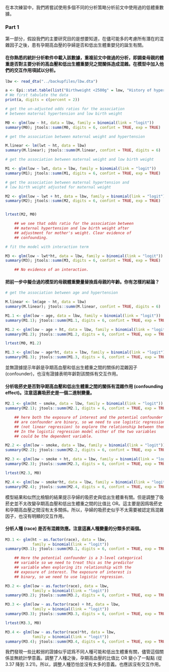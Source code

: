 在本次練習中，我們將嘗試使用多個不同的分析策略分析前文中使用過的低體重數據。

### Part 1

第一部分，假設我們的主要研究目的是想要知道，在儘可能多的考慮所有潛在的混雜因子之後，患有孕期高血壓的孕婦是否和低出生體重嬰兒的誕生有關。

#### 在你熟悉的統計分析軟件中載入該數據，重複前文中做過的分析，即調查母親的體重是否對主要分析的高血壓和低出生體重嬰兒之間關係造成混雜。在模型中加入他們的交互作用項試以分析。

```r
lbw <- read_dta("../backupfiles/lbw.dta")

a <- Epi::stat.table(list("Birthweight <2500g" = low, "History of hypertension"=ht), list(count(),percent(low)), data = lbw, margins = TRUE)
# We first tabulate the data
print(a, digits = c(percent = 2))

# get the un-adjusted odds ratios for the association
# between maternal hypertension and low birth weight

M0 <- glm(low ~ ht, data = lbw, family = binomial(link = "logit"))
summary(M0); jtools::summ(M0, digits = 6, confint = TRUE, exp = TRUE)

# get the association between maternal weight and hypertension

M.linear <- lm(lwt ~ ht, data = lbw)
summary(M.linear); jtools::summ(M.linear, confint = TRUE, digits = 6)

# get the association between maternal weight and low birth weight

M1 <- glm(low ~ lwt, data = lbw, family = binomial(link = "logit"))
summary(M1); jtools::summ(M1, digits = 6, confint = TRUE, exp = TRUE)

# get the association between maternal hypertension and 
# low birth weight adjusted for maternal weight

M2 <- glm(low ~ lwt + ht, data = lbw, family = binomial(link = "logit"))
summary(M2); jtools::summ(M2, digits = 6, confint = TRUE, exp = TRUE)


lrtest(M2, M0)

    ## we see that odds ratio for the association between
    ## maternal hypertension and low birth weight after 
    ## adjustment for mother's weight. Clear evidence of 
    ## confounding. 

# fit the model with interaction term

M3 <- glm(low ~ lwt*ht, data = lbw, family = binomial(link = "logit"))
summary(M3); jtools::summ(M3, digits = 6, confint = TRUE, exp = TRUE)

    ## No evidence of an interaction. 
```

#### 把前一步中擬合過的模型的母親體重變量替換爲母親的年齡。你有怎樣的結論？

```r

# get the association between age and hypertension

M.linear <- lm(age ~ ht, data = lbw)
summary(M.linear); jtools::summ(M.linear, confint = TRUE, digits = 6)

M1.1 <- glm(low ~ age, data = lbw, family = binomial(link = "logit"))
summary(M1.1); jtools::summ(M1.1, digits = 6, confint = TRUE, exp = TRUE)

M1.2 <- glm(low ~ age + ht, data = lbw, family = binomial(link = "logit"))
summary(M1.2); jtools::summ(M1.2, digits = 6, confint = TRUE, exp = TRUE)

lrtest(M0, M1.2)

M1.3 <- glm(low ~ age*ht, data = lbw, family = binomial(link = "logit"))
summary(M1.3); jtools::summ(M1.3, digits = 6, confint = TRUE, exp = TRUE)

```

並無證據提示年齡是孕期高血壓和低出生體重之間的關係的混雜因子
(confounder)，也沒有證據表明年齡對該關係有交互作用。

#### 分析吸菸史是否對孕期高血壓和低出生體重之間的關係有混雜作用 (confounding effect)。注意這裏吸菸史是一個二進制變量。

```r
M2.1 <- glm(ht ~ smoke, data = lbw, family = binomial(link = "logit"))
summary(M2.1); jtools::summ(M2.1, digits = 6, confint = TRUE, exp = TRUE)

    ## here both the exposure of interest and the potential confounder
    ## are confounder are binary, so we need to use logistic regression
    ## (not linear regression) to explore the relationship between them.
    ## In the logistic regression model either of the two variables 
    ## could be the dependent variable.

M2.2 <- glm(low ~ smoke, data = lbw, family = binomial(link = "logit"))
summary(M2.2); jtools::summ(M2.2, digits = 6, confint = TRUE, exp = TRUE)

M2.3 <- glm(low ~ smoke + ht, data = lbw, family = binomial(link = "logit"))
summary(M2.3); jtools::summ(M2.3, digits = 6, confint = TRUE, exp = TRUE)

lrtest(M2.3, M0)

M2.4 <- glm(low ~ smoke*ht, data = lbw, family = binomial(link = "logit"))
summary(M2.4); jtools::summ(M2.4, digits = 6, confint = TRUE, exp = TRUE)

```

模型結果和似然比檢驗的結果提示孕婦的吸菸史與低出生體重有關。但是調整了吸菸史並不太改變孕期高血壓和低出生體重之間的比值比
OR。這主要是因爲吸菸史和孕期高血壓之間沒有太多關係。所以，孕婦的吸菸史似乎不太需要被認定爲混雜因子，也沒有明顯的交互作用。

#### 分析人種 (race) 是否有混雜效應。注意這裏人種變量的分類多於兩個。

```r
M3.1 <- glm(ht ~ as.factor(race), data = lbw, 
            family = binomial(link = "logit"))
summary(M3.1); jtools::summ(M3.1, digits = 6, confint = TRUE, exp = TRUE)

    ## Here the potential confounder is a 3-level categorical
    ## variable so we need to treat this as the predictor 
    ## variable when exploring its relationship with the 
    ## exposure of interest. The exposure of interest is 
    ## binary, so we need to use logistic regression. 

M3.2 <- glm(low ~ as.factor(race), data = lbw, 
            family = binomial(link = "logit"))
summary(M3.2); jtools::summ(M3.2, digits = 6, confint = TRUE, exp = TRUE)

M3.3 <- glm(low ~ as.factor(race) + ht, data = lbw, 
            family = binomial(link = "logit"))
summary(M3.3); jtools::summ(M3.3, digits = 6, confint = TRUE, exp = TRUE)

lrtest(M3.3, M0)

M3.4 <- glm(low ~ as.factor(race)*ht, data = lbw, 
            family = binomial(link = "logit"))
summary(M3.4); jtools::summ(M3.4, digits = 6, confint = TRUE, exp = TRUE)
```

我們發現一些比較弱的證據似乎認爲不同人種可能和低出生體重有關，儘管這個關係並無統計學意義。調整了人種之後，孕期高血壓的比值比
OR 變小了一點點 (從3.37 降到
3.21)。所以，調整人種恐怕並沒有太多的意義。也應該沒有交互作用。
